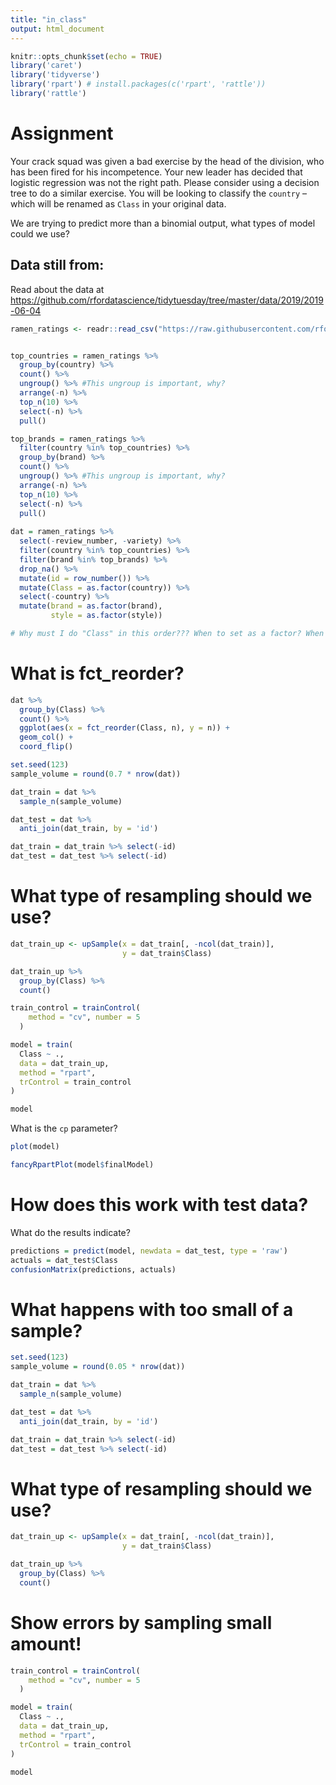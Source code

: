 ```yaml
---
title: "in_class"
output: html_document
---
```


```r
knitr::opts_chunk$set(echo = TRUE)
library('caret')
library('tidyverse')
library('rpart') # install.packages(c('rpart', 'rattle'))
library('rattle')
```

# Assignment  

Your crack squad was given a bad exercise by the head of the division, who has been fired for his incompetence. Your new leader has decided that logistic regression was not the right path. Please consider using a decision tree to do a similar exercise. You will be looking to classify the `country` -- which will be renamed as `Class` in your original data. 

We are trying to predict more than a binomial output, what types of model could we use?


## Data still from:
Read about the data at <https://github.com/rfordatascience/tidytuesday/tree/master/data/2019/2019-06-04>

```r
ramen_ratings <- readr::read_csv("https://raw.githubusercontent.com/rfordatascience/tidytuesday/master/data/2019/2019-06-04/ramen_ratings.csv")


top_countries = ramen_ratings %>% 
  group_by(country) %>%
  count() %>%
  ungroup() %>% #This ungroup is important, why?
  arrange(-n) %>%
  top_n(10) %>%
  select(-n) %>%
  pull()

top_brands = ramen_ratings %>% 
  filter(country %in% top_countries) %>%
  group_by(brand) %>%
  count() %>%
  ungroup() %>% #This ungroup is important, why?
  arrange(-n) %>%
  top_n(10) %>%
  select(-n) %>%
  pull()
  
dat = ramen_ratings %>%
  select(-review_number, -variety) %>%
  filter(country %in% top_countries) %>%
  filter(brand %in% top_brands) %>%
  drop_na() %>%
  mutate(id = row_number()) %>%
  mutate(Class = as.factor(country)) %>%
  select(-country) %>%
  mutate(brand = as.factor(brand),
         style = as.factor(style))

# Why must I do "Class" in this order??? When to set as a factor? When to user "other" etc.
```

# What is fct_reorder?
```r
dat %>%
  group_by(Class) %>%
  count() %>%
  ggplot(aes(x = fct_reorder(Class, n), y = n)) + 
  geom_col() + 
  coord_flip()
```


```r
set.seed(123)
sample_volume = round(0.7 * nrow(dat))

dat_train = dat %>%
  sample_n(sample_volume)

dat_test = dat %>%
  anti_join(dat_train, by = 'id')

dat_train = dat_train %>% select(-id)
dat_test = dat_test %>% select(-id)
```


# What type of resampling should we use?
```r
dat_train_up <- upSample(x = dat_train[, -ncol(dat_train)],
                         y = dat_train$Class)

dat_train_up %>%
  group_by(Class) %>%
  count()
```


```r
train_control = trainControl(
    method = "cv", number = 5
  )

model = train(
  Class ~ ., 
  data = dat_train_up,
  method = "rpart",
  trControl = train_control
)

model
```


What is the `cp` parameter?


```r
plot(model)
```


```r
fancyRpartPlot(model$finalModel)
```


# How does this work with test data?  

What do the results indicate?
```r
predictions = predict(model, newdata = dat_test, type = 'raw')
actuals = dat_test$Class
confusionMatrix(predictions, actuals)
```










# What happens with too small of a sample?

```r
set.seed(123)
sample_volume = round(0.05 * nrow(dat))

dat_train = dat %>%
  sample_n(sample_volume)

dat_test = dat %>%
  anti_join(dat_train, by = 'id')

dat_train = dat_train %>% select(-id)
dat_test = dat_test %>% select(-id)
```


# What type of resampling should we use?
```r
dat_train_up <- upSample(x = dat_train[, -ncol(dat_train)],
                         y = dat_train$Class)

dat_train_up %>%
  group_by(Class) %>%
  count()
```


# Show errors by sampling small amount!
```r
train_control = trainControl(
    method = "cv", number = 5
  )

model = train(
  Class ~ ., 
  data = dat_train_up,
  method = "rpart",
  trControl = train_control
)

model
```









